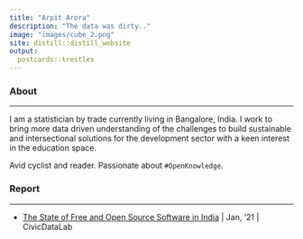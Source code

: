 ```yaml
---
title: "Arpit Arora"
description: "The data was dirty.."
image: "images/cube_2.png"
site: distill::distill_website
output:
  postcards::trestles
---
```


### About

---

I am a statistician by trade currently living in Bangalore, India. I work to bring more data driven understanding of the challenges to build sustainable and intersectional solutions for the development sector with a keen interest in the education space.

Avid cyclist and reader. Passionate about `#OpenKnowledge`.

### Report

---

- [The State of Free and Open Source Software in India](https://state-of-foss.in/){target="_blank"} | Jan, '21 | CivicDataLab
